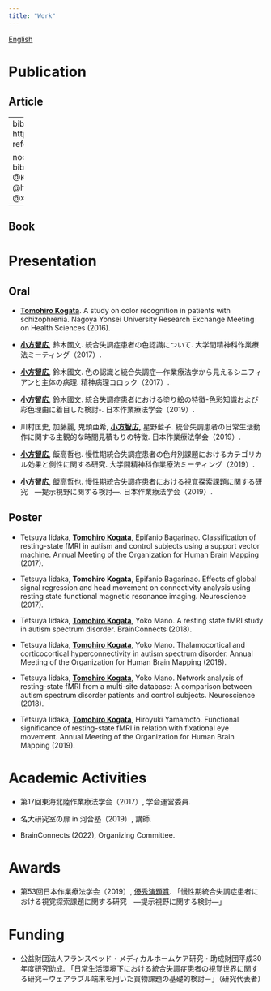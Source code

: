 ```yaml
---
title: "Work"
---
```


[English](https://tmhr1303.github.io/tomohiro_kogata/publication_english.html)

# Publication

## Article

---
bibliography: references.bib
csl: https://www.zotero.org/styles/vancouver
reference-section-title: Publication

nocite: | 
  # nocite: means expressing bibliography without citation
  @Kogata2022
  @kogata2021
  @hoshino2020
  @iidaka2019
  @xiaofangzhìguang2019
  @kogata2018
---

::: {#refs}
:::

## Book

# Presentation

## Oral

-   [**Tomohiro Kogata**]{.underline}. A study on color recognition in patients with schizophrenia. Nagoya Yonsei University Research Exchange Meeting on Health Sciences (2016).

-   [**小方智広**]{.underline}, 鈴木國文. 統合失調症患者の色認識について. 大学間精神科作業療法ミーティング（2017）.

-   [**小方智広**]{.underline}, 鈴木國文. 色の認識と統合失調症―作業療法学から見えるシニフィアンと主体の病理. 精神病理コロック（2017）.

-   [**小方智広**]{.underline}, 鈴木國文. 統合失調症患者における塗り絵の特徴-色彩知識および彩色理由に着目した検討-. 日本作業療法学会（2019）.

-   川村匡史, 加藤麗, 鬼頭亜希, [**小方智広,**]{.underline} 星野藍子. 統合失調患者の日常生活動作に関する主観的な時間見積もりの特徴. 日本作業療法学会（2019）.

-   [**小方智広**]{.underline}, 飯高哲也. 慢性期統合失調症患者の色弁別課題におけるカテゴリカル効果と側性に関する研究. 大学間精神科作業療法ミーティング（2019）.

-   [**小方智広**]{.underline}, 飯高哲也. 慢性期統合失調症患者における視覚探索課題に関する研究　―提示視野に関する検討―. 日本作業療法学会（2019）.

## Poster

-   Tetsuya Iidaka, [**Tomohiro Kogata**]{.underline}, Epifanio Bagarinao. Classification of resting-state fMRI in autism and control subjects using a support vector machine. Annual Meeting of the Organization for Human Brain Mapping (2017).

-   Tetsuya Iidaka, **Tomohiro Kogata**, Epifanio Bagarinao. Effects of global signal regression and head movement on connectivity analysis using resting state functional magnetic resonance imaging. Neuroscience (2017).

-   Tetsuya Iidaka, [**Tomohiro Kogata**]{.underline}, Yoko Mano. A resting state fMRI study in autism spectrum disorder. BrainConnects (2018).

-   Tetsuya Iidaka, [**Tomohiro Kogata**]{.underline}, Yoko Mano. Thalamocortical and corticocortical hyperconnectivity in autism spectrum disorder. Annual Meeting of the Organization for Human Brain Mapping (2018).

-   Tetsuya Iidaka, [**Tomohiro Kogata**]{.underline}, Yoko Mano. Network analysis of resting-state fMRI from a multi-site database: A comparison between autism spectrum disorder patients and control subjects. Neuroscience (2018).

-   Tetsuya Iidaka, [**Tomohiro Kogata**]{.underline}, Hiroyuki Yamamoto. Functional significance of resting-state fMRI in relation with fixational eye movement. Annual Meeting of the Organization for Human Brain Mapping (2019).

# Academic Activities

-   第17回東海北陸作業療法学会（2017）, 学会運営委員.

-   名大研究室の扉 in 河合塾（2019）, 講師.

-   BrainConnects (2022), Organizing Committee.

# Awards

-   第53回日本作業療法学会（2019）, [優秀演題賞](https://www.jstage.jst.go.jp/article/jotr/39/2/39_133/_article/-char/ja/). 「慢性期統合失調症患者における視覚探索課題に関する研究　―提示視野に関する検討―」

# Funding

-   公益財団法人フランスベッド・メディカルホームケア研究・助成財団平成30年度研究助成. 「日常生活環境下における統合失調症患者の視覚世界に関する研究－ウェアラブル端末を用いた買物課題の基礎的検討－」（研究代表者）
